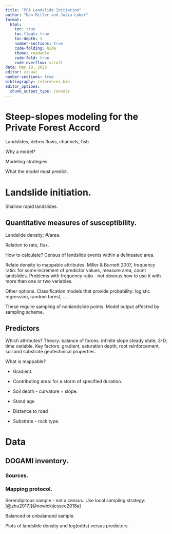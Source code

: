 ```yaml
---
title: "PFA Landslide Initiation"
author: "Dan Miller and Julia Lober"
format: 
  html:
    toc: true
    toc-float: true
    toc-depth: 3
    number-sections: true
    code-folding: hide
    theme: readable
    code-fold: true
    code-overflow: scroll
date: May 18, 2023
editor: visual
number-sections: true
bibliography: references.bib
editor_options: 
  chunk_output_type: console
---
```


# Steep-slopes modeling for the Private Forest Accord

Landslides, debris flows, channels, fish.

Why a model?

Modeling strategies.

What the model must predict.

# Landslide initiation.

Shallow rapid landslides.

## Quantitative measures of susceptibility.

Landslide density; #/area.

Relation to rate, flux.

How to calculate? Census of landslide events within a delineated area.

Relate density to mappable attributes. Miller & Burnett 2007, frequency ratio: for some increment of predictor values, measure area, count landslides. Problems with frequency ratio - not obvious how to use it with more than one or two variables.

Other options. Classification models that provide probability: logistic regression, random forest, ....

These require sampling of nonlandslide points. Model output affected by sampling scheme.

## Predictors

Which attributes? Theory: balance of forces. infinite slope steady state, 3-D, time variable. Key factors: gradient, saturation depth, root reinforcement, soil and substrate geotechnical properties.

What is mappable?

-   Gradient.

-   Contributing area: for a storm of specified duration.

-   Soil depth - curvature + slope.

-   Stand age

-   Distance to road

-   Substrate - rock type.

# Data

## DOGAMI inventory. 

### Sources.

### Mapping protocol.

Serendipitous sample - not a census. Use local sampling strategy: [@zhu2017][@nowickijessee2018a]

Balanced or unbalanced sample.

Plots of landslide density and log(odds) versus predictors.
